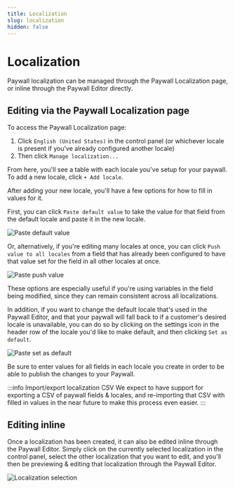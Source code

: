 ```yaml
---
title: Localization
slug: localization
hidden: false
---
```


# Localization

Paywall localization can be managed through the Paywall Localization page, or inline through the Paywall Editor directly.

## Editing via the Paywall Localization page

To access the Paywall Localization page:

1. Click `English (United States)` in the control panel (or whichever locale is present if you've already configured another locale)
2. Then click `Manage localization...`

From here, you'll see a table with each locale you've setup for your paywall. To add a new locale, click `+ Add locale`.

After adding your new locale, you'll have a few options for how to fill in values for it.

First, you can click `Paste default value` to take the value for that field from the default locale and paste it in the new locale.

![Paste default value](/images/paywalls-paste-default-value.png)

Or, alternatively, if you're editing many locales at once, you can click `Push value to all locales` from a field that has already been configured to have that value set for the field in all other locales at once.

![Paste push value](/images/paywalls-push-value.png)

These options are especially useful if you're using variables in the field being modified, since they can remain consistent across all localizations.

In addition, if you want to change the default locale that's used in the Paywall Editor, and that your paywall will fall back to if a customer's desired locale is unavailable, you can do so by clicking on the settings icon in the header row of the locale you'd like to make default, and then clicking `Set as default`.

![Paste set as default](/images/paywalls-set-as-default.png)

Be sure to enter values for all fields in each locale you create in order to be able to publish the changes to your Paywall.

:::info Import/export localization CSV
We expect to have support for exporting a CSV of paywall fields & locales, and re-importing that CSV with filled in values in the near future to make this process even easier.
:::

## Editing inline

Once a localization has been created, it can also be edited inline through the Paywall Editor. Simply click on the currently selected localization in the control panel, select the other localization that you want to edit, and you'll then be previewing & editing that localization through the Paywall Editor.

![Localization selection](/images/paywalls-localization-selection.png)
